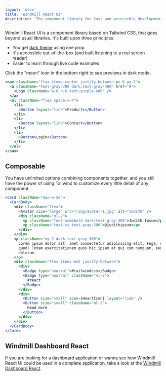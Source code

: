 ```yaml
---
layout: 'docs'
title: 'Windmill React UI'
description: 'The component library for fast and accessible development of gorgeous interfaces.'
---
```



Windmill React UI is a component library based on Tailwind CSS, that goes beyond usual libraries. It's built upon three principles:

- You get [dark theme](dark-theme) using one prop
- It's accessible out-of-the-box (and built listening to a real screen reader)
- Easier to learn through live code examples

<Alert>Click the "moon" icon in the bottom right to see previews in dark mode.</Alert>

```jsx live
<nav className="flex items-center justify-between px-6 py-2">
  <a className="text-gray-700 dark:text-gray-400" href="#">
    <Logo className="w-6 h-6 text-purple-600" />
  </a>
  <ul className="flex space-x-4">
    <li>
      <Button layout="link">Products</Button>
    </li>
    <li>
      <Button layout="link">Contact</Button>
    </li>
    <li>
      <Button>Login</Button>
    </li>
  </ul>
</nav>
```

## Composable

You have unlimited options combining components together, and you still have the power of using Tailwind to customize every little detail of any component.

```jsx live
<Card className="max-w-md">
  <CardBody>
    <div className="flex">
      <Avatar size="large" src="/img/avatar-1.jpg" alt="Judith" />
      <div className="ml-2">
        <p className="font-semibold dark:text-gray-300">Judith Ipsum</p>
        <p className="text-xs text-gray-500">@judithipsum</p>
      </div>
    </div>
    <p className="my-2 dark:text-gray-300">
      Lorem ipsum dolor sit, amet consectetur adipisicing elit. Fuga, cum commodi a omnis numquam
      quod? Totam exercitationem quos hic ipsam at qui cum numquam, sed amet ratione! Ratione, nihil
      dolorum.
    </p>
    <div className="flex items-end justify-between">
      <div>
        <Badge type="neutral">#tailwindcss</Badge>
        <Badge type="neutral" className="ml-2">
          #react
        </Badge>
      </div>
      <div>
        <Button size="small" icon={HeartIcon} layout="link" />
        <Button size="small" className="ml-2">
          Read more
        </Button>
      </div>
    </div>
  </CardBody>
</Card>
```

## Windmill Dashboard React

If you are looking for a dashboard application or wanna see how Windmill React UI could be used in a complete application, take a look at the [Windmill Dashboard React](/dashboard-react).
